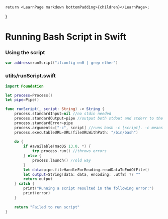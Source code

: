 	return <LearnPage markdown bottomPadding>{children}</LearnPage>;
}


# Running Bash Script in Swift
### Using the script
```swift
var address=runScript("ifconfig en0 | grep ether")
```


### utils/runScript.swift
```swift
import Foundation

let process=Process()
let pipe=Pipe()

func runScript(_ script: String) -> String {
    process.standardInput=nil //no stdin needed
    process.standardOutput=pipe //output both stdout and stderr to the pipe
    process.standardError=pipe
    process.arguments=["-c", script] //runs bash -c [script]. -c means execute the following argument
    process.executableURL=URL(fileURLWithPath: "/bin/bash")
    
    do {
        if #available(macOS 13.0, *) {
            try process.run() //throws errors
        } else {
            process.launch() //old way
        }
        let data=pipe.fileHandleForReading.readDataToEndOfFile()
        let output=String(data: data, encoding: .utf8) ?? ""
        return output
    } catch {
        print("Running a script resulted in the following error:")
        print(error)
    }
    
    return "Failed to run script"
}
```
